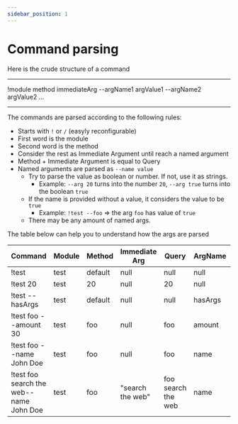 ```yaml
---
sidebar_position: 1
---
```



# Command parsing

Here is the crude structure of a command

---

<Color color="blue">!module</Color> <Color color="green">method</Color> <Color color="purple">
  immediateArg
</Color> <Color color="brown">--argName1 argValue1</Color> <Color color="orange">
  --argName2 argValue2
</Color> ...

---

The commands are parsed according to the following rules:

- Starts with `!` or `/` (easyly reconfigurable)
- First word is the module
- Second word is the method
- Consider the rest as Immediate Argument until reach a named argument
- Method + Immediate Argument is equal to Query
- Named arguments are parsed as `--name value`
  - Try to parse the value as boolean or number. If not, use it as strings.
    - Example: `--arg 20` turns into the number `20`, `--arg true` turns into the boolean `true`
  - If the name is provided without a value, it considers the value to be `true`
    - Example: `!test --foo` => the arg `foo` has value of `true`
  - There may be any amount of named args.

The table below can help you to understand how the args are parsed

| Command                                 | Module                           | Method                               | Immediate Arg    | Query             | ArgName | Arg Value  |
| --------------------------------------- | -------------------------------- | ------------------------------------ | ---------------- | -----             | ------- | ---------- |
| !test                                   | <Color color="blue">test</Color> | <Color color="green">default</Color> | null             | null              | null    | null       |
| !test 20                                | <Color color="blue">test</Color> | <Color color="green">20</Color>      | null             | 20                | null    | null       |
| !test --hasArgs                         | <Color color="blue">test</Color> | <Color color="green">default</Color> | null             | null              | hasArgs | true       |
| !test foo --amount 30                   | <Color color="blue">test</Color> | <Color color="green">foo</Color>     | null             | foo               | amount  | 30         |
| !test foo --name John Doe               | <Color color="blue">test</Color> | <Color color="green">foo</Color>     | null             | foo               | name    | "John Doe" |
| !test foo search the web--name John Doe | <Color color="blue">test</Color> | <Color color="green">foo</Color>     | "search the web" | foo search the web| name    | "John Doe" |
